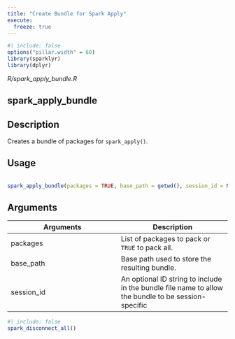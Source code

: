 ```yaml
---
title: "Create Bundle for Spark Apply"
execute:
  freeze: true
---
```


```r
#| include: false
options("pillar.width" = 60)
library(sparklyr) 
library(dplyr)
```

*R/spark_apply_bundle.R*

## spark_apply_bundle

## Description
 Creates a bundle of packages for `spark_apply()`. 


## Usage
```r
 
spark_apply_bundle(packages = TRUE, base_path = getwd(), session_id = NULL) 
```

## Arguments
|Arguments|Description|
|---|---|
| packages | List of packages to pack or `TRUE` to pack all. |
| base_path | Base path used to store the resulting bundle. |
| session_id | An optional ID string to include in the bundle file name to allow the bundle to be session-specific |








```r
#| include: false
spark_disconnect_all()
```
